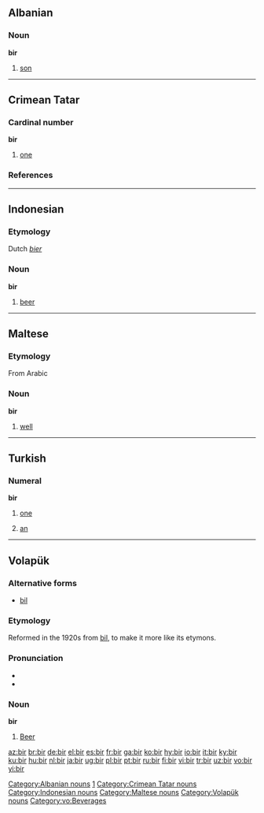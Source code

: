 ==Albanian==
===Noun===
'''bir'''

#[[son]]

[[Category:Albanian nouns]]

----
==Crimean Tatar==

===Cardinal number===
'''bir'''

# {{cardinal|lang=crh}} [[one]]

===References===
{{R:Useinov-Mireev 2002}}

[[Category:crh:Cardinal numbers|1]]
[[Category:Crimean Tatar nouns]]

----

==Indonesian==
===Etymology===
Dutch ''[[bier]]''
===Noun===
'''bir'''

#[[beer]]

[[Category:Indonesian nouns]]

----

==Maltese==
===Etymology===
From Arabic
===Noun===
'''bir'''

#[[well]]

[[Category:Maltese nouns]]

----


==Turkish==
===Numeral===
'''bir'''

# {{cardinal|lang=tr}} [[one]]
# [[an]]

----

==Volapük==
{{vo-noun|bil}}
===Alternative forms===
*[[bil#Volapük|bil]]

===Etymology===
Reformed in the 1920s from [[bil#Volapük|bil]], to make it more like its etymons.

===Pronunciation===
*{{IPA|/bir/}}
*{{SAMPA|/bir/}}

===Noun===
'''bir'''
#[[beer|Beer]]

[[Category:Volapük nouns]]
[[Category:vo:Beverages]]

[[az:bir]]
[[br:bir]]
[[de:bir]]
[[el:bir]]
[[es:bir]]
[[fr:bir]]
[[ga:bir]]
[[ko:bir]]
[[hy:bir]]
[[io:bir]]
[[it:bir]]
[[ky:bir]]
[[ku:bir]]
[[hu:bir]]
[[nl:bir]]
[[ja:bir]]
[[ug:bir]]
[[pl:bir]]
[[pt:bir]]
[[ru:bir]]
[[fi:bir]]
[[vi:bir]]
[[tr:bir]]
[[uz:bir]]
[[vo:bir]]
[[yi:bir]]